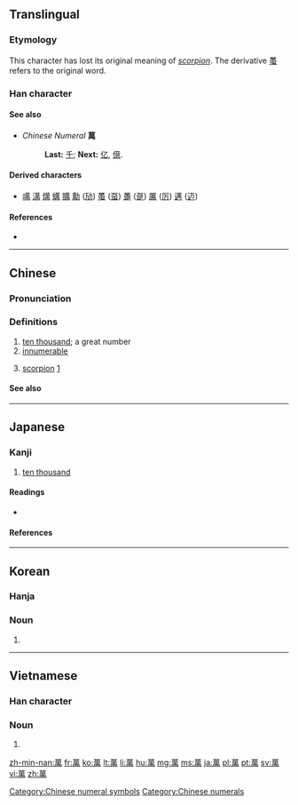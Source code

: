 {{also|万}}<!-- may be replaced by zh-forms -->
==Translingual==

===Etymology===
This character has lost its original meaning of ''[[scorpion]]''. The derivative [[蠆]] refers to the original word.

===Han character===
{{Han char|rn=140|rad=艸|as=09|sn=12|four=4442<sub>7</sub>|canj=廿田中月 (TWLB)|ids=⿱[[艹]][[禺]]}}

====See also====
* ''Chinese Numeral'' '''萬'''
*: '''Last:''' [[千]]; '''Next:''' [[亿]], [[億]].

====Derived characters====
* [[噧]] [[澫]] [[燤]] [[蠇]] [[贎]] [[勱]] ([[劢]]) [[蠆]] ([[虿]]) [[躉]] ([[趸]]) [[厲]] ([[厉]]) [[邁]] ([[迈]])

====References====
* {{Han ref|kx=1042.330|dkj=31339|dj=1501.060|hdz=53247.080|uh=842C|ud=33836|bh=B855|bd=47189}}

[[Category:Chinese numeral symbols]]
[[Category:Chinese numerals]]

----

==Chinese==
{{zh-forms|s=万}}

===Pronunciation===
{{zh-pron
|m=wàn
|ma=y
|c=maan6, mak6
|h=pfs=van
|mn=bān
|w=3me,3ve
|mc=y
|oc=y
|cat=a,num,n
}}

===Definitions===
{{zh-hanzi}}

# [[ten thousand]]; a great number
# [[innumerable]]
# {{cx|archaic|lang=zh}} [[scorpion]] [http://en.wikipedia.org/wiki/Chinese_character#Rebus]

====See also====
{{Chinese-numbers}}

{{zh-cat|Beginning}}

----

==Japanese==
{{ja-forms|[[万]]|[[万]]|[[萬]]}}

===Kanji===
{{ja-kanji|grade=n|rs=艸09|style=ky|shin=万}}

# [[ten thousand]]

====Readings====
* {{ja-readings|on=[[まん]] (''man''), [[ばん]] (''ban'')|kun=[[よろず]] (yorozu)|nanori=[[かず]] (''kazu''), [[ま]] (''ma''), [[ゆる]] (''yuru''), [[よし]] (''yoshi'')}}

====References====
{{ja-kref
|jis= 685F 
|ku= 7263 
|shift= E4DD
|euc= E8DF
|freq= 2125
|nelson= 3984 
|newnelson= 5103 
|halpern= 2497 
|kld= ''not listed''
|heisig= 2969 
|tuttle= 0a3.8
}}

----

==Korean==

===Hanja===
{{ko-hanja|hangeul=만|mr=man|y=man|eumhun=만|ehrv=man|ehmr=man|ehy=man}}

===Noun===
{{ko-noun|hangeul=만}}

# {{hanja form of|만|[[ten thousand]]}}

----

==Vietnamese==

===Han character===
{{vi-hantu|[[vạn]], [[vàn]], [[mại]], [[muôn]]|rs=艸09}}

===Noun===
{{vi-hantu}}

# {{han tu form of|[[vạn]], [[vàn]], [[mại]], [[muôn]]|[[ten thousand]]}}

[[zh-min-nan:萬]]
[[fr:萬]]
[[ko:萬]]
[[lt:萬]]
[[li:萬]]
[[hu:萬]]
[[mg:萬]]
[[ms:萬]]
[[ja:萬]]
[[pl:萬]]
[[pt:萬]]
[[sv:萬]]
[[vi:萬]]
[[zh:萬]]